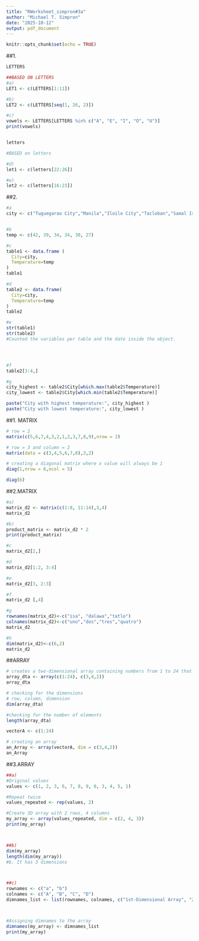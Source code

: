 ```yaml
---
title: "RWorksheet_simpron#3a"
author: "Michael T. Simpron"
date: "2025-10-12"
output: pdf_document
---
```


```r
knitr::opts_chunk$set(echo = TRUE)
```

##1.
```r
LETTERS

##BASED ON LETTERS
#a)
LET1 <- c(LETTERS[1:11])

#b)
LET2 <- c(LETTERS[seq(1, 26, 2)])

#c)
vowels <- LETTERS[LETTERS %in% c("A", "E", "I", "O", "U")]
print(vowels)


letters

#BASED on letters

#d)
let1 <- c(letters[22:26])

#e)
let2 <- c(letters[16:23])
```

##2.
```r
#a
city <- c("Tuguegarao City","Manila","Iloilo City","Tacloban","Samal Island","Davao City")


#b
temp <- c(42, 39, 34, 34, 30, 27)

#c
table1 <- data.frame (
  City=city,
  Temperature=temp
)
table1

#d
table2 <- data.frame(
  City=city,
  Temperature=temp
)
table2

#e
str(table1)
str(table2)
#Counted the variables per table and the date inside the object.




#f
table2[3:4,]

#g
city_highest <- table2$City[which.max(table2$Temperature)]
city_lowest <- table2$City[which.min(table2$Temperature)]

paste("City with highest temperature:", city_highest )
paste("City with lowest temperature:", city_lowest )

```

##1. MATRIX
```r
# row = 2
matrix(c(5,6,7,4,3,2,1,2,3,7,8,9),nrow = 2)

# row = 3 and column = 2
matrix(data = c(3,4,5,6,7,8),3,2)

# creating a diagonal matrix where x value will always be 1
diag(1,nrow = 6,ncol = 5)

diag(6)

```


##2.MATRIX
```r
#a)
matrix_d2 <- matrix(c(1:8, 11:14),3,4)
matrix_d2

#b)
product_matrix <- matrix_d2 * 2
print(product_matrix)

#c
matrix_d2[2,]

#d
matrix_d2[1:2, 3:4]

#e
matrix_d2[3, 2:3]

#f
matrix_d2 [,4]

#g
rownames(matrix_d2)<-c("isa", "dalawa","tatlo")
colnames(matrix_d2)<-c("uno","dos","tres","quatro")
matrix_d2

#h
dim(matrix_d2)<-c(6,2)
matrix_d2
```

##ARRAY
```r
# creates a two-dimensional array containing numbers from 1 to 24 that have 3 rows and 4 columns
array_dta <- array(c(1:24), c(3,4,2))
array_dta

# checking for the dimensions
# row, column, dimension
dim(array_dta)

#checking for the number of elements
length(array_dta)

vectorA <- c(1:24)

# creating an array
an_Array <- array(vectorA, dim = c(3,4,2))
an_Array
```


##3.ARRAY
```r
##a)
#Original values
values <- c(1, 2, 3, 6, 7, 8, 9, 0, 3, 4, 5, 1)

#Repeat twice
values_repeated <- rep(values, 2)

#Create 3D array with 2 rows, 4 columns
my_array <- array(values_repeated, dim = c(2, 4, 3))
print(my_array)



##b)
dim(my_array)
length(dim(my_array))
#b. It has 3 dimensions



##c)
rownames <- c("a", "b")
colnames <- c("A", "B", "C", "D")
dimnames_list <- list(rownames, colnames, c("1st-Dimensional Array", "2nd-Dimensional Array", "3rd-Dimensional Array"))



#Assigning dimnames to the array
dimnames(my_array) <- dimnames_list
print(my_array)
```






